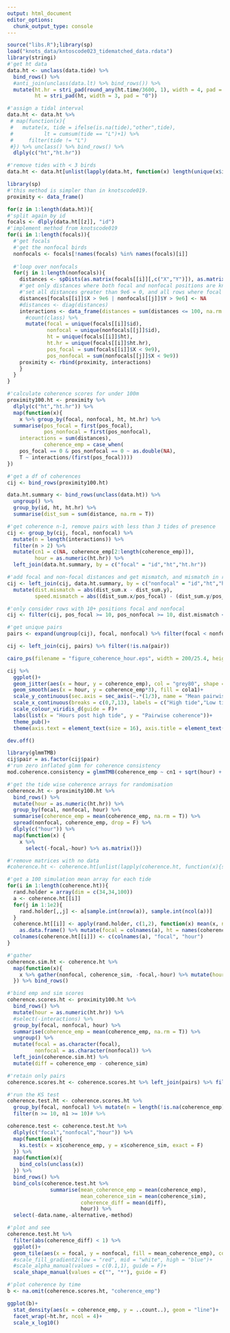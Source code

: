 ```yaml
---
output: html_document
editor_options: 
  chunk_output_type: console
---
```

```r
source("libs.R");library(sp)
load("knots_data/kntoscode023_tidematched_data.rdata")
library(stringi)
#'get ht data
data.ht <- unclass(data.tide) %>% 
  bind_rows() %>% 
  #anti_join(unclass(data.lt) %>% bind_rows()) %>% 
  mutate(ht.hr = stri_pad(round_any(ht.time/3600, 1), width = 4, pad = "0"),
         ht = stri_pad(ht, width = 3, pad = "0"))

#'assign a tidal interval
data.ht <- data.ht %>% 
 # map(function(x){
 #   mutate(x, tide = ifelse(is.na(tide),"other",tide),
 #          lt = cumsum(tide == "L")+1) %>% 
 #     filter(tide != "L")
 #}) %>% unclass() %>% bind_rows() %>% 
  dlply(c("ht","ht.hr"))

#'remove tides with < 3 birds
data.ht <- data.ht[unlist(lapply(data.ht, function(x) length(unique(x$id[!is.na(x$id)])))) > 2]
```

```r
library(sp)
#'this method is simpler than in knotscode019.
proximity <- data_frame()

for(z in 1:length(data.ht)){
#'split again by id
focals <- dlply(data.ht[[z]], "id")  
#'implement method from knotscode019
for(i in 1:length(focals)){
  #'get focals
  #'get the nonfocal birds
  nonfocals <- focals[!names(focals) %in% names(focals)[i]]
  
  #'loop over nonfocals
  for(j in 1:length(nonfocals)){
    distances <- spDists(as.matrix(focals[[i]][,c("X","Y")]), as.matrix(nonfocals[[j]][,c("X","Y")]), diagonal = T)
    #'get only distances where both focal and nonfocal positions are known
    #'set all distances greater than 9e6 = 0, and all rows where focal pos and all cols where nonfocal pos are > 9e6
    distances[focals[[i]]$X > 9e6 | nonfocals[[j]]$Y > 9e6] <- NA
    #distances <- diag(distances)
    interactions <- data_frame(distances = sum(distances <= 100, na.rm = T)) %>%
      #count(class) %>% 
      mutate(focal = unique(focals[[i]]$id), 
             nonfocal = unique(nonfocals[[j]]$id), 
             ht = unique(focals[[i]]$ht),
             ht.hr = unique(focals[[i]]$ht.hr),
             pos_focal = sum(focals[[i]]$X < 9e9), 
             pos_nonfocal = sum(nonfocals[[j]]$X < 9e9))
    proximity <- rbind(proximity, interactions)
    }
  }
}
```

```r
#'calculate coherence scores for under 100m
proximity100.ht <- proximity %>%
  dlply(c("ht","ht.hr")) %>% 
  map(function(x){
    x %>% group_by(focal, nonfocal, ht, ht.hr) %>% 
  summarise(pos_focal = first(pos_focal),
            pos_nonfocal = first(pos_nonfocal),
    interactions = sum(distances),
            coherence_emp = case_when(
    pos_focal == 0 & pos_nonfocal == 0 ~ as.double(NA),
    T ~ interactions/(first(pos_focal))))
})
```

```r
#'get a df of coherences
cij <- bind_rows(proximity100.ht)

data.ht.summary <- bind_rows(unclass(data.ht)) %>% 
  ungroup() %>% 
  group_by(id, ht, ht.hr) %>%
  summarise(dist_sum = sum(distance, na.rm = T))

#'get coherence n-1, remove pairs with less than 3 tides of presence
cij <- group_by(cij, focal, nonfocal) %>% 
  mutate(n = length(interactions)) %>% 
  filter(n > 2) %>% 
  mutate(cn1 = c(NA, coherence_emp[2:length(coherence_emp)]),
         hour = as.numeric(ht.hr)) %>% 
  left_join(data.ht.summary, by = c("focal" = "id","ht","ht.hr"))

#'add focal and non-focal distances and get mismatch, and mismatch in rate of change of position (speed)
cij <- left_join(cij, data.ht.summary, by = c("nonfocal" = "id","ht","ht.hr")) %>% 
  mutate(dist.mismatch = abs(dist_sum.x - dist_sum.y),
         speed.mismatch = abs((dist_sum.x/pos_focal) - (dist_sum.y/pos_nonfocal)))

#'only consider rows with 10+ positions focal and nonfocal
cij <- filter(cij, pos_focal >= 10, pos_nonfocal >= 10, dist.mismatch <= 1200)
```

```r
#'get unique pairs
pairs <- expand(ungroup(cij), focal, nonfocal) %>% filter(focal < nonfocal) %>% ungroup() %>% mutate(pair = 1:nrow(.))

cij <- left_join(cij, pairs) %>% filter(!is.na(pair))
```

```r
cairo_ps(filename = "figure_coherence_hour.eps", width = 200/25.4, height = 200/25.4)

cij %>% 
  ggplot()+
  geom_jitter(aes(x = hour, y = coherence_emp), col = "grey80", shape = 1)+
  geom_smooth(aes(x = hour, y = coherence_emp*3), fill = cola1)+
  scale_y_continuous(sec.axis = sec_axis(~.*(1/3), name = "Mean pairwise coherence"))+
  scale_x_continuous(breaks = c(0,7,13), labels = c("High tide","Low tide","High tide"))+
  scale_colour_viridis_d(guide = F)+
  labs(list(x = "Hours post high tide", y = "Pairwise coherence"))+
  theme_pub()+
  theme(axis.text = element_text(size = 16), axis.title = element_text(size = 20))

dev.off()
```


```r
library(glmmTMB)
cij$pair = as.factor(cij$pair)
#'run zero inflated glmm for coherence consistency
mod.coherence.consistency = glmmTMB(coherence_emp ~ cn1 + sqrt(hour) + log(dist.mismatch) + (1|ht), data = cij, family = binomial, ziformula = ~1)
```

```r
#'get the tide wise coherence arrays for randomisation
coherence.ht <- proximity100.ht %>% 
  bind_rows() %>% 
  mutate(hour = as.numeric(ht.hr)) %>% 
  group_by(focal, nonfocal, hour) %>% 
  summarise(coherence_emp = mean(coherence_emp, na.rm = T)) %>% 
  spread(nonfocal, coherence_emp, drop = F) %>% 
  dlply(c("hour")) %>%
  map(function(x) {
    x %>% 
      select(-focal,-hour) %>% as.matrix()})

#'remove matrices with no data
#coherence.ht <- coherence.ht[unlist(lapply(coherence.ht, function(x){sum(!is.na(x))})) > 0]

#'get a 100 simulation mean array for each tide
for(i in 1:length(coherence.ht)){
  rand.holder = array(dim = c(34,34,100))
  a <- coherence.ht[[i]]
  for(j in 1:1e2){
    rand.holder[,,j] <- a[sample.int(nrow(a)), sample.int(ncol(a))]
  }
  coherence.ht[[i]] <- apply(rand.holder, c(1,2), function(x) mean(x, na.rm = T)) %>% 
    as.data.frame() %>% mutate(focal = colnames(a), ht = names(coherence.ht)[i])
  colnames(coherence.ht[[i]]) <- c(colnames(a), "focal", "hour")
}

#'gather
coherence.sim.ht <- coherence.ht %>% 
  map(function(x){
    x %>% gather(nonfocal, coherence_sim, -focal,-hour) %>% mutate(hour = as.numeric(hour))
  }) %>% bind_rows()
```

```r
#'bind emp and sim scores
coherence.scores.ht <- proximity100.ht %>% 
  bind_rows() %>% 
  mutate(hour = as.numeric(ht.hr)) %>% 
  #select(-interactions) %>% 
  group_by(focal, nonfocal, hour) %>% 
  summarise(coherence_emp = mean(coherence_emp, na.rm = T)) %>% 
  ungroup() %>% 
  mutate(focal = as.character(focal),
         nonfocal = as.character(nonfocal)) %>% 
  left_join(coherence.sim.ht) %>% 
  mutate(diff = coherence_emp - coherence_sim)

#'retain only pairs
coherence.scores.ht <- coherence.scores.ht %>% left_join(pairs) %>% filter(!is.na(pair))
```

```r
#'run the KS test
coherence.test.ht <- coherence.scores.ht %>% 
  group_by(focal, nonfocal) %>% mutate(n = length(!is.na(coherence_emp)), n1 = length(!is.na(coherence_sim))) %>% 
  filter(n >= 10, n1 >= 10)# %>%

coherence.test <- coherence.test.ht %>% 
  dlply(c("focal","nonfocal","hour")) %>% 
  map(function(x){
    ks.test(x = x$coherence_emp, y = x$coherence_sim, exact = F)
  }) %>% 
  map(function(x){
    bind_cols(unclass(x))
  }) %>% 
  bind_rows() %>% 
  bind_cols(coherence.test.ht %>%
              summarise(mean_coherence_emp = mean(coherence_emp),
                        mean_coherence_sim = mean(coherence_sim),
                        coherence_diff = mean(diff),
                        hour)) %>% 
  select(-data.name,-alternative,-method)
```

```r
#'plot and see
coherence.test.ht %>% 
  filter(abs(coherence_diff) < 1) %>% 
  ggplot()+
  geom_tile(aes(x = focal, y = nonfocal, fill = mean_coherence_emp), col = "transparent", lwd = 0.2)+
  #scale_fill_gradient2(low = "red", mid = "white", high = "blue")+
  #scale_alpha_manual(values = c(0.1,1), guide = F)+
  scale_shape_manual(values = c("", "*"), guide = F)
```

```r
#'plot coherence by time
b <- na.omit(coherence.scores.ht, "coherence_emp")

ggplot(b)+
  stat_density(aes(x = coherence_emp, y = ..count..), geom = "line")+
  facet_wrap(~ht.hr, ncol = 4)+
  scale_x_log10()
```

